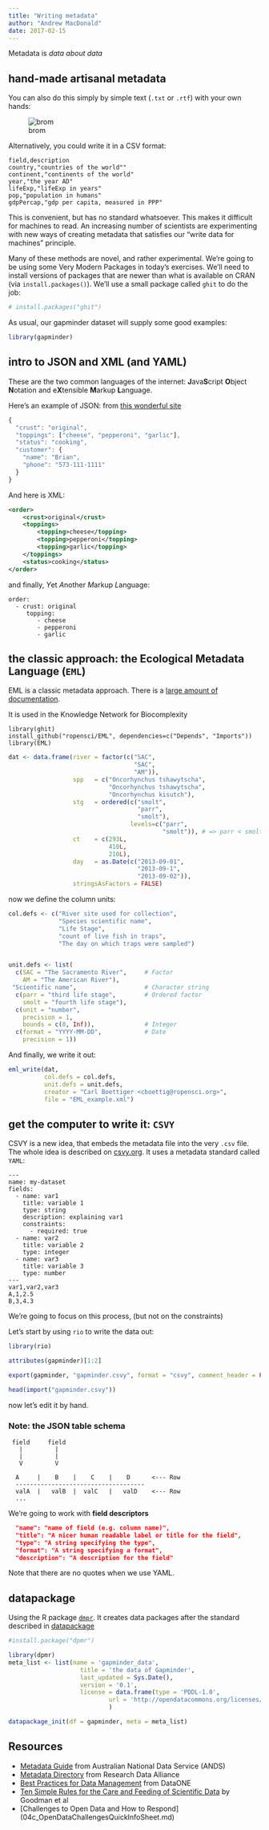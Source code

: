 ```yaml
---
title: "Writing metadata"
author: "Andrew MacDonald"
date: 2017-02-15
---
```


Metadata is _data about data_

## hand-made artisanal metadata

You can also do this simply by simple text (`.txt` or `.rtf`)  with your own hands:

![brom](img/bromeliad_metadata.png)

Alternatively, you could write it in a CSV format:

```
field,description
country,"countries of the world""
continent,"continents of the world"
year,"the year AD"
lifeExp,"lifeExp in years"
pop,"population in humans"
gdpPercap,"gdp per capita, measured in PPP"
```

This is convenient, but has no standard whatsoever. This makes it difficult for machines to read. An increasing number of scientists are experimenting with new ways of creating metadata that satisfies our "write data for machines" principle. 

Many of these methods are novel, and rather experimental. We're going to be using some Very Modern Packages in today's exercises. We'll need to install versions of packages that are newer than what is available on CRAN (via `install.packages()`). We'll use a small package called `ghit` to do the job:

```r
# install.packages("ghit")
```

As usual, our gapminder dataset will supply some good examples:
```r
library(gapminder)
```

## intro to JSON and XML (and YAML)

These are the two common languages of the internet: **J**ava**S**cript **O**bject **N**otation and e**X**tensible **M**arkup **L**anguage. 

Here's an example of JSON: from [this wonderful site](https://zapier.com/learn/apis/chapter-3-data-formats/)

```javascript
{
  "crust": "original",
  "toppings": ["cheese", "pepperoni", "garlic"],
  "status": "cooking",
  "customer": {
    "name": "Brian",
    "phone": "573-111-1111"
  }
}
```
And here is XML:

```XML
<order>
    <crust>original</crust>
    <toppings>
        <topping>cheese</topping>
        <topping>pepperoni</topping>
        <topping>garlic</topping>
    </toppings>
    <status>cooking</status>
</order>
```

and finally, *Y*et *A*nother *M*arkup *L*anguage:

```
order:
  - crust: original
     topping: 
        - cheese
        - pepperoni
        - garlic
```



## the classic approach: the Ecological Metadata Language (`EML`)

EML is a classic metadata approach. There is a [large amount of documentation](http://im.lternet.edu/sites/im.lternet.edu/files/emlHandbook.pdf).  

It is used in the Knowledge Network for Biocomplexity

```
library(ghit)
install_github("ropensci/EML", dependencies=c("Depends", "Imports"))
library(EML)
```

```r
dat <- data.frame(river = factor(c("SAC",  
                                   "SAC",   
                                   "AM")),
                  spp   = c("Oncorhynchus tshawytscha",  
                            "Oncorhynchus tshawytscha", 
                            "Oncorhynchus kisutch"),
                  stg   = ordered(c("smolt", 
                                    "parr", 
                                    "smolt"), 
                                  levels=c("parr", 
                                           "smolt")), # => parr < smolt
                  ct    = c(293L,    
                            410L,    
                            210L),
                  day   = as.Date(c("2013-09-01", 
                                    "2013-09-1", 
                                    "2013-09-02")),
                  stringsAsFactors = FALSE)
```

now we define the column units:

```r
col.defs <- c("River site used for collection",
              "Species scientific name",
              "Life Stage", 
              "count of live fish in traps",
              "The day on which traps were sampled")


unit.defs <- list(
  c(SAC = "The Sacramento River",     # Factor 
    AM = "The American River"),
 "Scientific name",                   # Character string 
  c(parr = "third life stage",        # Ordered factor 
    smolt = "fourth life stage"),
  c(unit = "number", 
    precision = 1, 
    bounds = c(0, Inf)),              # Integer
  c(format = "YYYY-MM-DD",            # Date
    precision = 1))
```

And finally, we write it out:

```r
eml_write(dat, 
          col.defs = col.defs, 
          unit.defs = unit.defs, 
          creator = "Carl Boettiger <cboettig@ropensci.org>", 
          file = "EML_example.xml")
```


## get the computer to write it: `CSVY`

CSVY is a new idea, that embeds the metadata file into the very `.csv` file. The whole idea is described on [csvy.org](http://csvy.org/). It uses a metadata standard called `YAML`:

```
---
name: my-dataset
fields:
  - name: var1
    title: variable 1
    type: string
    description: explaining var1
    constraints:
      - required: true
  - name: var2
    title: variable 2
    type: integer
  - name: var3
    title: variable 3
    type: number
---
var1,var2,var3
A,1,2.5
B,3,4.3
```

We're going to focus on this process, (but not on the constraints)

Let's start by using `rio` to write the data out:

```r
library(rio)

attributes(gapminder)[1:2]

export(gapminder, "gapminder.csvy", format = "csvy", comment_header = FALSE)

head(import("gapminder.csvy"))
```

now let's edit it by hand.


### Note: the JSON table schema

```
 field     field
   |         |
   |         |
   V         V
 
  A     |    B    |    C    |    D      <--- Row
  ------------------------------------
  valA  |   valB  |  valC   |   valD    <--- Row
  ...

```
 
 We're going to work with **field descriptors**
 
```json
  "name": "name of field (e.g. column name)",
  "title": "A nicer human readable label or title for the field",
  "type": "A string specifying the type",
  "format": "A string specifying a format",
  "description": "A description for the field"
```

Note that there are no quotes when we use YAML.

## datapackage

Using the R package [`dmpr`](https://github.com/christophergandrud/dpmr). It creates data packages after the standard described in [datapackage](http://data.okfn.org/doc/tabular-data-package)

```r
#install.package("dpmr")

library(dpmr)
meta_list <- list(name = 'gapminder_data',
                    title = 'the data of Gapminder',
                    last_updated = Sys.Date(),
                    version = '0.1',
                    license = data.frame(type = 'PDDL-1.0',
                            url = 'http://opendatacommons.org/licenses/pddl/')
                            )

datapackage_init(df = gapminder, meta = meta_list) 

```


## Resources


* [Metadata Guide](http://www.ands.org.au/guides/metadata-working.html) from Australian National Data Service (ANDS)
* [Metadata Directory](http://rd-alliance.github.io/metadata-directory/) from Research Data Alliance
* [Best Practices for Data Management](https://www.dataone.org/sites/all/documents/DataONE_BP_Primer_020212.pdf) from DataONE
* [Ten Simple Rules for the Care and Feeding of Scientific Data](http://journals.plos.org/ploscompbiol/article?id=10.1371/journal.pcbi.1003542) by Goodman et al
* [Challenges to Open Data and How to Respond] (04c_OpenDataChallengesQuickInfoSheet.md)